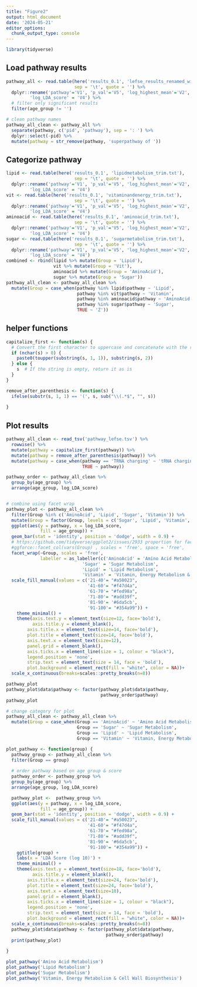 ```yaml
---
title: "Figure2"
output: html_document
date: '2024-05-21'
editor_options: 
  chunk_output_type: console
---
```


```r
library(tidyverse)
```

## Load pathway results

```r
pathway_all <- read.table(here('results_0.1', 'lefse_results_renamed_withCRE.txt'),
                          sep = '\t', quote = '') %>% 
  dplyr::rename('pathway'='V1', 'p_val'='V5', 'log_highest_mean'='V2','age_group'='V3',
         'log_LDA_score' = 'V4') %>% 
  # filter only significant results
  filter(age_group != '')

# clean pathway names
pathway_all_clean <- pathway_all %>% 
  separate(pathway, c('pid', 'pathway'), sep = ': ') %>% 
  dplyr::select(-pid) %>% 
  mutate(pathway = str_remove(pathway, 'superpathway of '))
```

## Categorize pathway
```r
lipid <- read.table(here('results_0.1', 'lipidmetabolism_trim.txt'),
                          sep = '\t', quote = '') %>% 
  dplyr::rename('pathway'='V1', 'p_val'='V5', 'log_highest_mean'='V2','age_group'='V3',
         'log_LDA_score' = 'V4')
vit <- read.table(here('results_0.1', 'vitaminandenergy_trim.txt'),
                          sep = '\t', quote = '') %>% 
  dplyr::rename('pathway'='V1', 'p_val'='V5', 'log_highest_mean'='V2','age_group'='V3',
         'log_LDA_score' = 'V4')
aminoacid <- read.table(here('results_0.1', 'aminoacid_trim.txt'),
                          sep = '\t', quote = '') %>% 
  dplyr::rename('pathway'='V1', 'p_val'='V5', 'log_highest_mean'='V2','age_group'='V3',
         'log_LDA_score' = 'V4')
sugar <- read.table(here('results_0.1', 'sugarmetabolism_trim.txt'),
                          sep = '\t', quote = '') %>% 
  dplyr::rename('pathway'='V1', 'p_val'='V5', 'log_highest_mean'='V2','age_group'='V3',
         'log_LDA_score' = 'V4')
combined <- rbind(lipid %>% mutate(Group = 'Lipid'),
                  vit %>% mutate(Group = 'Vit'),
                  aminoacid %>% mutate(Group = 'AminoAcid'),
                  sugar %>% mutate(Group = 'Sugar'))
pathway_all_clean <- pathway_all_clean %>% 
  mutate(Group = case_when(pathway %in% lipid$pathway ~ 'Lipid',
                           pathway %in% vit$pathway ~ 'Vitamin',
                           pathway %in% aminoacid$pathway ~ 'AminoAcid',
                           pathway %in% sugar$pathway ~ 'Sugar',
                           TRUE ~ 'Z'))
```

## helper functions
```r
capitalize_first <- function(s) {
  # Convert the first character to uppercase and concatenate with the rest of the string
  if (nchar(s) > 0) {
    paste0(toupper(substring(s, 1, 1)), substring(s, 2))
  } else {
    s  # If the string is empty, return it as is
  }
}

remove_after_parenthesis <- function(s) {
  ifelse(substr(s, 1, 1) == '(', s, sub("\\(.*$", "", s))
  
}
```


## Plot results
```r
pathway_all_clean <- read_tsv('pathway_lefse.tsv') %>% 
  rowwise() %>% 
  mutate(pathway = capitalize_first(pathway)) %>% 
  mutate(pathway = remove_after_parenthesis(pathway)) %>% 
  mutate(pathway = case_when(pathway == 'TRNA charging' ~ 'tRNA charging',
                             TRUE ~ pathway))

pathway_order <- pathway_all_clean %>% 
  group_by(age_group) %>% 
  arrange(age_group, log_LDA_score)


# combine using facet wrap
pathway_plot <- pathway_all_clean %>% 
  filter(Group %in% c('AminoAcid', 'Lipid', 'Sugar', 'Vitamin')) %>% 
  mutate(Group = factor(Group, levels = c('Sugar', 'Lipid', 'Vitamin', 'AminoAcid'))) %>% 
  ggplot(aes(y = pathway, x = log_LDA_score,
             fill = age_group)) +
  geom_bar(stat = 'identity', position = 'dodge', width = 0.9) +
  # https://github.com/tidyverse/ggplot2/issues/2933 proportion for facet_wrap
  #ggforce::facet_col(vars(Group) , scales = 'free', space = 'free',
  facet_wrap(~Group, scales = 'free', 
             labeller = as_labeller(c('AminoAcid' = 'Amino Acid Metabolism',
                             'Sugar' = 'Sugar Metabolism',
                             'Lipid' = 'Lipid Metabolism',
                             'Vitamin' = 'Vitamin, Energy Metabolism & Cell Wall Biosynthesis'))) +
  scale_fill_manual(values = c('21-40'= "#a50023",
                               '41-60'= "#f47d4a",
                               '61-70'= "#fed98a",
                               '71-80'= "#add39f",
                               '81-90'= '#6da5cb',
                               '91-100'= "#354a99")) +
    theme_minimal() +
    theme(axis.text.y = element_text(size=12, face='bold'),
          axis.title.y = element_blank(),
        axis.title.x = element_text(size=14, face='bold'),
        plot.title = element_text(size=14, face='bold'),
        axis.text.x = element_text(size=12),
        panel.grid = element_blank(),
        axis.ticks.x = element_line(size = 1, colour = "black"),
        legend.position = 'none',
        strip.text = element_text(size = 14, face = 'bold'),
        plot.background = element_rect(fill = "white", color = NA))+
  scale_x_continuous(breaks=scales::pretty_breaks(n=8))

pathway_plot
pathway_plot$data$pathway <- factor(pathway_plot$data$pathway,
                                    pathway_order$pathway)
pathway_plot

# change category for plot
pathway_all_clean <- pathway_all_clean %>% 
  mutate(Group = case_when(Group == 'AminoAcid' ~ 'Amino Acid Metabolism',
                           Group == 'Sugar' ~ 'Sugar Metabolism',
                           Group == 'Lipid' ~ 'Lipid Metabolism',
                           Group == 'Vitamin' ~ 'Vitamin, Energy Metabolism & Cell Wall Biosynthesis'))

plot_pathway <- function(group) {
  pathway_group <- pathway_all_clean %>% 
  filter(Group == group)
  
  # order pathway based on age group & score
  pathway_order <- pathway_group %>% 
  group_by(age_group) %>% 
  arrange(age_group, log_LDA_score)

  pathway_plot <-  pathway_group %>% 
  ggplot(aes(y = pathway, x = log_LDA_score,
             fill = age_group)) +
  geom_bar(stat = 'identity', position = 'dodge', width = 0.9) +
  scale_fill_manual(values = c('21-40'= "#a50023",
                               '41-60'= "#f47d4a",
                               '61-70'= "#fed98a",
                               '71-80'= "#add39f",
                               '81-90'= '#6da5cb',
                               '91-100'= "#354a99")) +
    ggtitle(group) +
    labs(x = 'LDA Score (log 10)') +
    theme_minimal() +
    theme(axis.text.y = element_text(size=18, face='bold'),
          axis.title.y = element_blank(),
        axis.title.x = element_text(size=24, face='bold'),
        plot.title = element_text(size=24, face='bold'),
        axis.text.x = element_text(size=18),
        panel.grid = element_blank(),
        axis.ticks.x = element_line(size = 1, colour = "black"),
        legend.position = 'none',
        strip.text = element_text(size = 14, face = 'bold'),
        plot.background = element_rect(fill = "white", color = NA))+
  scale_x_continuous(breaks=scales::pretty_breaks(n=8))
  pathway_plot$data$pathway <- factor(pathway_plot$data$pathway,
                                      pathway_order$pathway)
  print(pathway_plot)
  
}

plot_pathway('Amino Acid Metabolism')
plot_pathway('Lipid Metabolism')
plot_pathway('Sugar Metabolism')
plot_pathway('Vitamin, Energy Metabolism & Cell Wall Biosynthesis')

```

